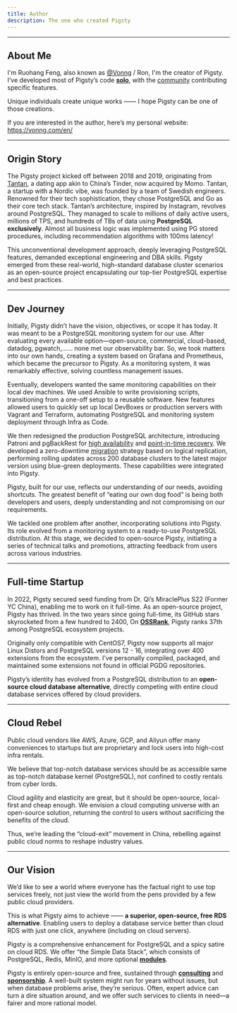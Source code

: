 ```yaml
---
title: Author
description: The one who created Pigsty
---
```


------

## About Me

I'm Ruohang Feng, also known as [@Vonng](https://github.com/Vonng)  / Ron, I'm the creator of Pigsty.
I’ve developed most of Pigsty’s code [**solo**](https://github.com/pgsty/pigsty/pulse),
with the [community](https://github.com/pgsty/pigsty/graphs/contributors) contributing specific features.

Unique individuals create unique works —— I hope Pigsty can be one of those creations.

If you are interested in the author, here’s my personal website: https://vonng.com/en/


-------

## Origin Story

The Pigsty project kicked off between 2018 and 2019, originating from [Tantan](https://tantanapp.com/en), a dating app akin to China’s Tinder, now acquired by Momo. Tantan, a startup with a Nordic vibe, was founded by a team of Swedish engineers. Renowned for their tech sophistication, they chose PostgreSQL and Go as their core tech stack. Tantan’s architecture, inspired by Instagram, revolves around PostgreSQL. They managed to scale to millions of daily active users, millions of TPS, and hundreds of TBs of data using **PostgreSQL exclusively**. Almost all business logic was implemented using PG stored procedures, including recommendation algorithms with 100ms latency!

This unconventional development approach, deeply leveraging PostgreSQL features, demanded exceptional engineering and DBA skills. Pigsty emerged from these real-world, high-standard database cluster scenarios as an open-source project encapsulating our top-tier PostgreSQL expertise and best practices.

------

## Dev Journey

Initially, Pigsty didn’t have the vision, objectives, or scope it has today. It was meant to be a PostgreSQL monitoring system for our use. After evaluating every available option—open-source, commercial, cloud-based, datadog, pgwatch,…… none met our observability bar. So, we took matters into our own hands, creating a system based on Grafana and Prometheus, which became the precursor to Pigsty. As a monitoring system, it was remarkably effective, solving countless management issues.

Eventually, developers wanted the same monitoring capabilities on their local dev machines. We used Ansible to write provisioning scripts, transitioning from a one-off setup to a reusable software. New features allowed users to quickly set up local DevBoxes or production servers with Vagrant and Terraform, automating PostgreSQL and monitoring system deployment through Infra as Code.

We then redesigned the production PostgreSQL architecture, introducing Patroni and pgBackRest for [high availability](https://pigsty.io/docs/concept/ha/) and [point-in-time recovery](https://pigsty.io/docs/concept/pitr/). We developed a zero-downtime [migration](https://pigsty.io/docs/pgsql/migration/) strategy based on logical replication, performing rolling updates across 200 database clusters to the latest major version using blue-green deployments. These capabilities were integrated into Pigsty.

Pigsty, built for our use, reflects our understanding of our needs, avoiding shortcuts. The greatest benefit of “eating our own dog food” is being both developers and users, deeply understanding and not compromising on our requirements.

We tackled one problem after another, incorporating solutions into Pigsty. Its role evolved from a monitoring system to a ready-to-use PostgreSQL distribution. At this stage, we decided to open-source Pigsty, initiating a series of technical talks and promotions, attracting feedback from users across various industries.

------

## Full-time Startup

In 2022, Pigsty secured seed funding from Dr. Qi’s MiraclePlus S22 (Former YC China), enabling me to work on it full-time. As an open-source project, Pigsty has thrived. In the two years since going full-time, its GitHub stars skyrocketed from a few hundred to 2400, On [**OSSRank**](https://ossrank.com/cat/368-postgresql-extension?page=2), Pigsty ranks 37th among PostgreSQL ecosystem projects.

Originally only compatible with CentOS7, Pigsty now supports all major Linux Distors and PostgreSQL versions 12 - 16, integrating over 400 extensions from the ecosystem. I’ve personally compiled, packaged, and maintained some extensions not found in official PGDG repositories.

Pigsty’s identity has evolved from a PostgreSQL distribution to an **open-source cloud database alternative**, directly competing with entire cloud database services offered by cloud providers.

------

## Cloud Rebel

Public cloud vendors like AWS, Azure, GCP, and Aliyun offer many conveniences to startups but are proprietary and lock users into high-cost infra rentals.

We believe that top-notch database services should be as accessible same as top-notch database kernel (PostgreSQL), not confined to costly rentals from cyber lords.

Cloud agility and elasticity are great, but it should be open-source, local-first and cheap enough. We envision a cloud computing universe with an open-source solution, returning the control to users without sacrificing the benefits of the cloud.

Thus, we’re leading the “cloud-exit” movement in China, rebelling against public cloud norms to reshape industry values.

------

## Our Vision

We’d like to see a world where everyone has the factual right to use top services freely, not just view the world from the pens provided by a few public cloud providers.

This is what Pigsty aims to achieve —— **a superior, open-source, free RDS alternative**. Enabling users to deploy a database service better than cloud RDS with just one click, anywhere (including on cloud servers).

Pigsty is a comprehensive enhancement for PostgreSQL and a spicy satire on cloud RDS. We offer “the Simple Data Stack”, which consists of PostgreSQL, Redis, MinIO, and more optional [**modules**](https://pigsty.io/docs/about/module/).

Pigsty is entirely open-source and free, sustained through [**consulting**](https://pigsty.io/docs/about/service/) and [**sponsorship**](https://pigsty.io/docs/about/sponsor/). A well-built system might run for years without issues, but when database problems arise, they’re serious. Often, expert advice can turn a dire situation around, and we offer such services to clients in need—a fairer and more rational model.


